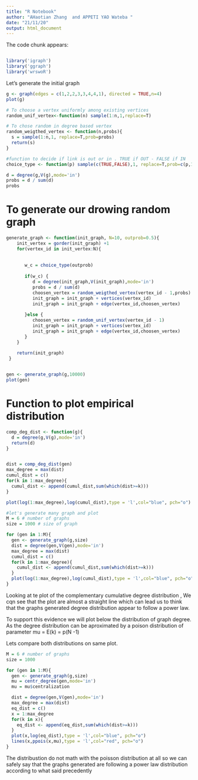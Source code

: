 ```yaml
---
title: "R Notebook"
author: "AHaotian Zhang  and APPETI YAO Wateba "
date: "21/11/20"
output: html_document
---
```


The code chunk appears:
```r
```

```r
library('igraph')
library('ggraph')
library('wrswoR')
```


Let's generate the initial graph
```r
g <- graph(edges = c(1,2,2,3,3,4,4,1), directed = TRUE,n=4)
plot(g)
```
```r
# To choose a vertex uniformly among existing vertices
random_unif_vertex<-function(n) sample(1:n,1,replace=T) 

# To chose random in degree based vertex
random_weigthed_vertex <- function(n,probs){ 
  s = sample(1:n,1, replace=T,prob=probs)
  return(s)
}

#function to decide if link is out or in . TRUE if OUT - FALSE if IN
choice_type <- function(p) sample(c(TRUE,FALSE),1, replace=T,prob=c(p,1-p))

```

```r
d = degree(g,V(g),mode='in')
probs = d / sum(d)
probs
```


# To generate our drowing random graph
```r
generate_graph <- function(init_graph, N=10, outprob=0.5){
    init_vertex = gorder(init_graph) +1
    for(vertex_id in init_vertex:N){
      
    
       w_c = choice_type(outprob)
        
       if(w_c) {
          d = degree(init_graph,V(init_graph),mode='in')
          probs = d / sum(d)
          choosen_vertex = random_weigthed_vertex(vertex_id - 1,probs)
          init_graph = init_graph + vertices(vertex_id)
          init_graph = init_graph + edge(vertex_id,choosen_vertex)
         
       }else {
          choosen_vertex = random_unif_vertex(vertex_id - 1)
          init_graph = init_graph + vertices(vertex_id)
          init_graph = init_graph + edge(vertex_id,choosen_vertex)
       }
    }
    
    return(init_graph)
 }
```


```r
```


```r
gen <- generate_graph(g,10000)
plot(gen)
```

# Function to plot empirical distribution
```r
comp_deg_dist <- function(g){
  d = degree(g,V(g),mode='in')
  return(d)
}


dist = comp_deg_dist(gen)
max_degree = max(dist)
cumul_dist = c()
for(k in 1:max_degree){
  cumul_dist <- append(cumul_dist,sum(which(dist>=k)))
}

plot(log(1:max_degree),log(cumul_dist),type = 'l',col="blue", pch="o")

```
```r
#let's generate many graph and plot
M = 6 # number of graphs 
size = 1000 # size of graph

```
```r

for (gen in 1:M){
  gen <- generate_graph(g,size)
  dist = degree(gen,V(gen),mode='in')
  max_degree = max(dist)
  cumul_dist = c()
  for(k in 1:max_degree){
    cumul_dist <- append(cumul_dist,sum(which(dist>=k)))
  }
  plot(log(1:max_degree),log(cumul_dist),type = 'l',col="blue", pch="o")
}

```

Looking at te plot of the  complementary cumulative degree distribution , We cqn see that the plot are almost a straight line 
which can lead us to think that the graphs generated degree distribution  appear to follow a power law.


To support this evidence we will plot below the distribution of graph degree.
As the degree distribution can be aproximated by a poison distribution
of parameter mu = E(k) = p(N -1)

Lets compare both distributions on same plot.

```r
M = 6 # number of graphs 
size = 1000

for (gen in 1:M){
  gen <- generate_graph(g,size)
  mu = centr_degree(gen,mode='in')
  mu = mu$centralization

  dist = degree(gen,V(gen),mode='in')
  max_degree = max(dist)
  eq_dist = c()
  x = 1:max_degree
  for(k in x){
    eq_dist <- append(eq_dist,sum(which(dist>=k)))
  }
  plot(x,log(eq_dist),type = 'l',col="blue", pch="o")
  lines(x,ppois(x,mu),type = 'l',col="red", pch="o")
}

```

The distribustion do not math with the poisson distribution at all so we can safely say that the graphs generated are following a power law distribution
according to what said precedently 
